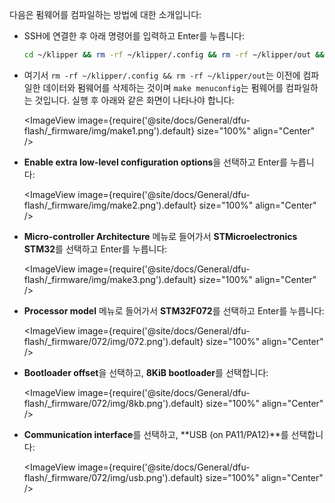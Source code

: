 다음은 펌웨어를 컴파일하는 방법에 대한 소개입니다:
* SSH에 연결한 후 아래 명령어를 입력하고 Enter를 누릅니다:

    ```bash
    cd ~/klipper && rm -rf ~/klipper/.config && rm -rf ~/klipper/out && make menuconfig
    ```

* 여기서 `rm -rf ~/klipper/.config && rm -rf ~/klipper/out`는 이전에 컴파일한 데이터와 펌웨어를 삭제하는 것이며 `make menuconfig`는 펌웨어를 컴파일하는 것입니다. 실행 후 아래와 같은 화면이 나타나야 합니다:

    <ImageView image={require('@site/docs/General/dfu-flash/_firmware/img/make1.png').default} size="100%" align="Center" />

* **Enable extra low-level configuration options**을 선택하고 Enter를 누릅니다:

    <ImageView image={require('@site/docs/General/dfu-flash/_firmware/img/make2.png').default} size="100%" align="Center" />

* **Micro-controller Architecture** 메뉴로 들어가서 **STMicroelectronics STM32**를 선택하고 Enter를 누릅니다:

    <ImageView image={require('@site/docs/General/dfu-flash/_firmware/img/make3.png').default} size="100%" align="Center" />

* **Processor model** 메뉴로 들어가서 **STM32F072**를 선택하고 Enter를 누릅니다:

    <ImageView image={require('@site/docs/General/dfu-flash/_firmware/072/img/072.png').default} size="100%" align="Center" />

* **Bootloader offset**을 선택하고, **8KiB bootloader**를 선택합니다:

    <ImageView image={require('@site/docs/General/dfu-flash/_firmware/072/img/8kb.png').default} size="100%" align="Center" />

* **Communication interface**를 선택하고, **USB (on PA11/PA12)**를 선택합니다:

    <ImageView image={require('@site/docs/General/dfu-flash/_firmware/072/img/usb.png').default} size="100%" align="Center" />